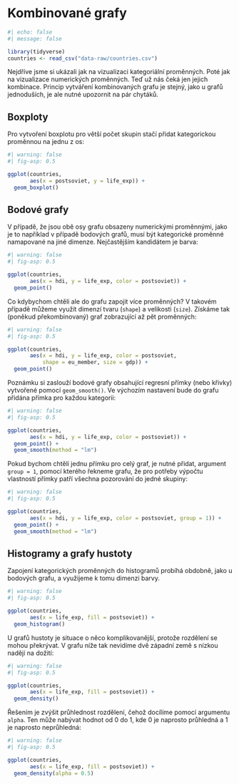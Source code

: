 # Kombinované grafy

```r
#| echo: false
#| message: false

library(tidyverse)
countries <- read_csv("data-raw/countries.csv")
```

Nejdříve jsme si ukázali jak na vizualizaci kategoriální proměnných. Poté jak na vizualizace numerických proměnných. Teď už nás čeká jen jejich kombinace. Princip vytváření kombinovaných grafu je stejný, jako u grafů jednoduších, je ale nutné upozornit na pár chytáků.

## Boxploty

Pro vytvoření boxplotu pro větší počet skupin stačí přidat kategorickou proměnnou na jednu z os:

```r
#| warning: false
#| fig-asp: 0.5

ggplot(countries,
       aes(x = postsoviet, y = life_exp)) +
  geom_boxplot()
```

## Bodové grafy

V případě, že jsou obě osy grafu obsazeny numerickými proměnnými, jako je to například v případě bodových grafů, musí být kategorické proměnné namapované na jiné dimenze. Nejčastějším kandidátem je barva:

```r
#| warning: false
#| fig-asp: 0.5

ggplot(countries,
       aes(x = hdi, y = life_exp, color = postsoviet)) +
  geom_point() 
```

Co kdybychom chtěli ale do grafu zapojit více proměnných? V takovém případě můžeme využít dimenzí tvaru (`shape`) a velikosti (`size`). Získáme tak (poněkud překombinovaný) graf zobrazující až pět proměnných:

```r
#| warning: false
#| fig-asp: 0.5

ggplot(countries,
       aes(x = hdi, y = life_exp, color = postsoviet,
           shape = eu_member, size = gdp)) +
  geom_point() 
```

Poznámku si zaslouží bodové grafy obsahující regresní přímky (nebo křivky) vytvořené pomocí `geom_smooth()`. Ve výchozím nastavení bude do grafu přidána přímka pro každou kategorii:

```r
#| warning: false
#| fig-asp: 0.5

ggplot(countries,
       aes(x = hdi, y = life_exp, color = postsoviet)) +
  geom_point() +
  geom_smooth(method = "lm")
```

Pokud bychom chtěli jednu přímku pro celý graf, je nutné přidat, argument `group = 1`, pomocí kterého řekneme grafu, že pro potřeby výpočtu vlastností přímky patří všechna pozorování do jedné skupiny:

```r
#| warning: false
#| fig-asp: 0.5

ggplot(countries,
       aes(x = hdi, y = life_exp, color = postsoviet, group = 1)) +
  geom_point() +
  geom_smooth(method = "lm")
```

## Histogramy a grafy hustoty {#sec-grouped-histograms}

Zapojení kategorických proměnných do histogramů probíhá obdobně, jako u bodových grafu, a využijeme k tomu dimenzi barvy.

```r
#| warning: false
#| fig-asp: 0.5

ggplot(countries,
       aes(x = life_exp, fill = postsoviet)) +
  geom_histogram()
```

U grafů hustoty je situace o něco komplikovanější, protože rozdělení se mohou překrývat. V grafu níže tak nevidíme dvě západní země s nízkou nadějí na dožití:

```r
#| warning: false
#| fig-asp: 0.5

ggplot(countries,
       aes(x = life_exp, fill = postsoviet)) +
  geom_density()
```

Řešením je zvýšit průhlednost rozdělení, čehož docílíme pomocí argumentu `alpha`. Ten může nabývat hodnot od 0 do 1, kde 0 je naprosto průhledná a 1 je naprosto neprůhledná:

```r
#| warning: false
#| fig-asp: 0.5

ggplot(countries,
       aes(x = life_exp, fill = postsoviet)) +
  geom_density(alpha = 0.5)
```
